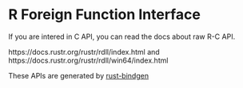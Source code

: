 # R Foreign Function Interface

If you are intered in C API, you can read the docs about raw R-C API.

https://docs.rustr.org/rustr/rdll/index.html and https://docs.rustr.org/rustr/rdll/win64/index.html

These APIs are generated by [rust-bindgen](https://github.com/crabtw/rust-bindgen) 
